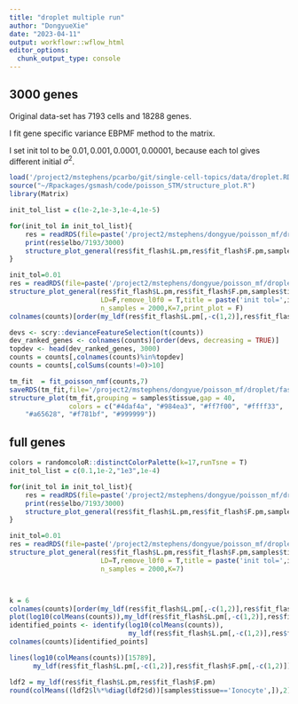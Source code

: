```yaml
---
title: "droplet multiple run"
author: "DongyueXie"
date: "2023-04-11"
output: workflowr::wflow_html
editor_options:
  chunk_output_type: console
---
```


## 3000 genes


Original data-set has 7193 cells and 18288 genes.

I fit gene specific variance EBPMF method to the matrix.

I set init tol to be $0.01,0.001,0.0001,0.00001$, because each tol gives different initial $\sigma^2$.

```r
load('/project2/mstephens/pcarbo/git/single-cell-topics/data/droplet.RData')
source("~/Rpackages/gsmash/code/poisson_STM/structure_plot.R")
library(Matrix)
```

```r
init_tol_list = c(1e-2,1e-3,1e-4,1e-5)

for(init_tol in init_tol_list){
    res = readRDS(file=paste('/project2/mstephens/dongyue/poisson_mf/droplet/droplet_iteration_results/ebpmf_droplet_3000gene_nonnegLF_inittol',init_tol,'_iter60.rds',sep=''))
    print(res$elbo/7193/3000)
    structure_plot_general(res$fit_flash$L.pm,res$fit_flash$F.pm,samples$tissue,LD=T,remove_l0f0 = T,title = paste('init tol=',init_tol),n_samples = 2000)
}

init_tol=0.01
res = readRDS(file=paste('/project2/mstephens/dongyue/poisson_mf/droplet/droplet_iteration_results/ebpmf_droplet_3000gene_nonnegLF_inittol',init_tol,'_iter60.rds',sep=''))
structure_plot_general(res$fit_flash$L.pm,res$fit_flash$F.pm,samples$tissue,
                       LD=F,remove_l0f0 = T,title = paste('init tol=',init_tol),
                       n_samples = 2000,K=7,print_plot = F)
colnames(counts)[order(my_ldf(res$fit_flash$L.pm[,-c(1,2)],res$fit_flash$F.pm[,-c(1,2)])$f[,2])[1:10]]
```


```r
devs <- scry::devianceFeatureSelection(t(counts))
dev_ranked_genes <- colnames(counts)[order(devs, decreasing = TRUE)]
topdev <- head(dev_ranked_genes, 3000)
counts = counts[,colnames(counts)%in%topdev]
counts = counts[,colSums(counts!=0)>10]

tm_fit  = fit_poisson_nmf(counts,7)
saveRDS(tm_fit,file='/project2/mstephens/dongyue/poisson_mf/droplet/fasttopics_nmf_3000gene_fit.rds')
structure_plot(tm_fit,grouping = samples$tissue,gap = 40,
               colors = c("#4daf4a", "#984ea3", "#ff7f00", "#ffff33",
    "#a65628", "#f781bf", "#999999"))

```

## full genes

```r
colors = randomcoloR::distinctColorPalette(k=17,runTsne = T)
init_tol_list = c(0.1,1e-2,"1e3",1e-4)

for(init_tol in init_tol_list){
    res = readRDS(file=paste('/project2/mstephens/dongyue/poisson_mf/droplet/droplet_iteration_results/ebpmf_droplet_full_nonnegLF_inittol',init_tol,'_iter60.rds',sep=''))
    print(res$elbo/7193/3000)
    structure_plot_general(res$fit_flash$L.pm,res$fit_flash$F.pm,samples$tissue,LD=T,remove_l0f0 = T,title = paste('init tol=',init_tol),n_samples = 2000,colors = colors)
}

init_tol=0.01
res = readRDS(file=paste('/project2/mstephens/dongyue/poisson_mf/droplet/droplet_iteration_results/ebpmf_droplet_full_nonnegLF_inittol',init_tol,'_iter60.rds',sep=''))
structure_plot_general(res$fit_flash$L.pm,res$fit_flash$F.pm,samples$tissue,
                       LD=T,remove_l0f0 = T,title = paste('init tol=',init_tol),
                       n_samples = 2000,K=7)



k = 6
colnames(counts)[order(my_ldf(res$fit_flash$L.pm[,-c(1,2)],res$fit_flash$F.pm[,-c(1,2)])$f[,k],decreasing = T)[1:10]]
plot(log10(colMeans(counts)),my_ldf(res$fit_flash$L.pm[,-c(1,2)],res$fit_flash$F.pm[,-c(1,2)])$f[,k],col='grey80')
identified_points <- identify(log10(colMeans(counts)),
                              my_ldf(res$fit_flash$L.pm[,-c(1,2)],res$fit_flash$F.pm[,-c(1,2)])$f[,k])
colnames(counts)[identified_points]

lines(log10(colMeans(counts))[15789],
      my_ldf(res$fit_flash$L.pm[,-c(1,2)],res$fit_flash$F.pm[,-c(1,2)])$f[15789,k],type='p',col=4)
```

```r
ldf2 = my_ldf(res$fit_flash$L.pm,res$fit_flash$F.pm)
round(colMeans((ldf2$l%*%diag(ldf2$d))[samples$tissue=='Ionocyte',]),2)
```





